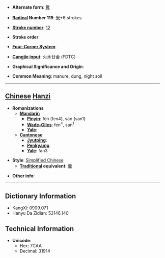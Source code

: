 * '''Alternate form''': [[糞]]

* '''[[Wiktionary:Chinese radical index| Radical]] Number 119''': [[Wiktionary:Chinese radical index 米|米]]+6 strokes

* '''[[Wiktionary:Chinese total strokes index|Stroke number]]''': [[Wiktionary:Chinese total strokes index 12|12]]

* '''Stroke order''': 

* '''[[Wiktionary:Chinese four corner index|Four-Corner System]]''': 

* '''[[Wiktionary:Chinese Cangjie index|Cangjie input]]''': 火木廿金 (FDTC)

* '''Graphical Significance and Origin''': 

* '''Common Meaning''': manure, dung, night soil

----

== [[Chinese]] [[Hanzi]] ==

* '''Romanizations'''
** '''[[Mandarin]]'''
*** '''[[Pinyin]]''': fèn (fen4), sān (san1)
*** '''[[Wade-Giles]]''': fen<sup>4</sup>, san<sup>1</sup>
*** '''[[Yale]]''': 
** '''[[Cantonese]]'''
*** '''[[Jyutping]]''':
*** '''[[Penkyamp]]''': 
*** '''[[Yale]]''': fan3

* '''Style''': [[Simplified Chinese]] 
** '''[[Traditional Chinese|Traditional]] equivalent''': [[糞]]

* '''Other info''': 

----

== Dictionary Information ==

* KangXi: 0909.071
* Hanyu Da Zidian: 53146.140

== Technical Information ==

* '''Unicode''':
** Hex: 7CAA
** Decimal: 31914